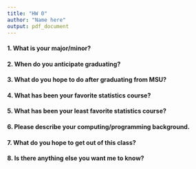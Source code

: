 ```yaml
---
title: "HW 0"
author: "Name here"
output: pdf_document
---
```



#### 1. What is your major/minor?

#### 2. When do you anticipate graduating?

#### 3. What do you hope to do after graduating from MSU?

#### 4. What has been your favorite statistics course?

#### 5. What has been your least favorite statistics course?
 
#### 6. Please describe your computing/programming background.

#### 7. What do you hope to get out of this class?

#### 8. Is there anything else you want me to know?

